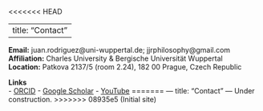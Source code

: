 <<<<<<< HEAD

---
title: "Contact"
---

**Email:** juan.rodriguez@uni-wuppertal.de; jjrphilosophy@gmail.com  
**Affiliation:** Charles University & Bergische Universität Wuppertal  
**Location:** Patkova 2137/5 (room 2.24), 182 00 Prague, Czech Republic

**Links**  
- [ORCID](https://orcid.org/0000-0002-1585-3992)
- [Google Scholar](https://scholar.google.com/citations?user=mBwHcpgAAAAJ)
- [YouTube](https://youtube.com/@jjrphilosophy)
=======
---
title: "Contact"
---
Under construction.
>>>>>>> 08935e5 (Initial site)

